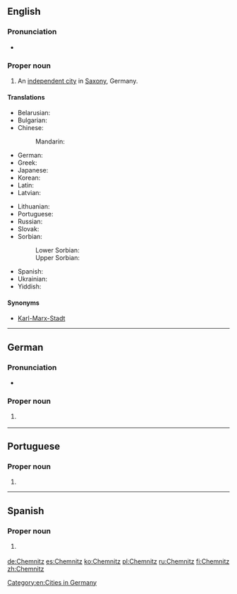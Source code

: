 ==English==
{{wikipedia|lang=en}}

===Pronunciation===
* {{IPA|/ˈkɛmnɪts/|lang=en}}

===Proper noun===
{{en-proper noun}}

# An [[independent city]] in [[Saxony]], Germany.

====Translations====
{{trans-top|city in Saxony}}
* Belarusian: {{t|be|Кемніц|m}}
* Bulgarian: {{t|bg|Кемниц|m}}
* Chinese:
*: Mandarin: {{t|cmn|开姆尼茨|tr=Kāimǔnící}}
* German: {{t+|de|Chemnitz|n}}
* Greek: {{t+|el|Κέμνιτς}}
* Japanese: {{t|ja|ケムニッツ|tr=Kemunittsu}}
* Korean: {{t|ko|켐니츠}}
* Latin: {{t|la|Chemnicium}}
* Latvian: {{t|lv|Hemnica|f}}
{{trans-mid}}
* Lithuanian: {{t|lt|Chemnicas|m}}
* Portuguese: {{t|pt|Chemnitz|f}}
* Russian: {{t+|ru|Хемниц|m}}
* Slovak: {{t|sk|Kamenica|f}}
* Sorbian:
*: Lower Sorbian: {{t|dsb|Kamjenica|f}}
*: Upper Sorbian: {{t|hsb|Kamjenica|f}}
* Spanish: {{t+|es|Chemnitz}}
* Ukrainian: {{t|uk|Хемніц|m}}
* Yiddish: {{t|yi|קעמניץ|n}}
{{trans-bottom}}

====Synonyms====
* [[Karl-Marx-Stadt]] {{qualifier|former name of Chemnitz in [[GDR]] times)}}

[[Category:en:Cities in Germany]]

----

==German==
{{wikipedia|lang=de}}

===Pronunciation===
* {{IPA|/ˈkɛmnɪts/|lang=de}}

===Proper noun===
{{de-proper noun|n|Chemnitz’}}

# {{l|en|Chemnitz}} {{gloss|city in Saxony, Germany}}

{{catlangcode|de|Cities}}
{{catlangcode|de|Germany}}

----

==Portuguese==

===Proper noun===
{{pt-proper noun|f}}

# {{place|pt|city|s/Saxony|c/Germany|t1=Chemnitz}}

----

==Spanish==
{{wikipedia|lang=es}}

===Proper noun===
{{es-proper noun}}

# {{l|en|Chemnitz}} {{gloss|city in Saxony}}

[[de:Chemnitz]]
[[es:Chemnitz]]
[[ko:Chemnitz]]
[[pl:Chemnitz]]
[[ru:Chemnitz]]
[[fi:Chemnitz]]
[[zh:Chemnitz]]